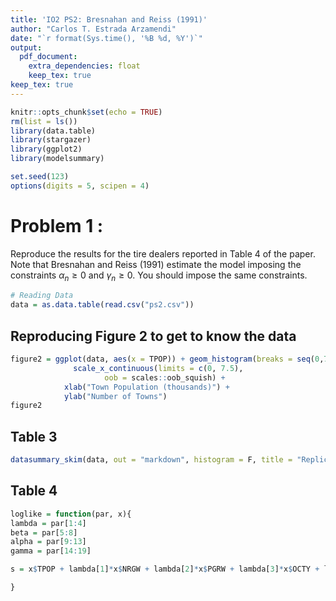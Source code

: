 ---
title: 'IO2 PS2: Bresnahan and Reiss (1991)'
author: "Carlos T. Estrada Arzamendi"
date: "`r format(Sys.time(), '%B %d, %Y')`"
output:
  pdf_document:
    extra_dependencies: float
    keep_tex: true
keep_tex: true
---

```{r setup, include=FALSE}
knitr::opts_chunk$set(echo = TRUE)
rm(list = ls())
library(data.table)
library(stargazer)
library(ggplot2)
library(modelsummary)

set.seed(123)
options(digits = 5, scipen = 4)
```

# Problem 1 : 
Reproduce the results for the tire dealers reported in Table 4 of the paper. Note that
Bresnahan and Reiss (1991) estimate the model imposing the constraints $\alpha_n \geq 0$ and
$\gamma_n \geq 0$. You should impose the same constraints.
```{r data}
# Reading Data
data = as.data.table(read.csv("ps2.csv"))
```

## Reproducing Figure 2 to get to know the data
```{r figure2, out.width = "70%", fig.align = 'center', fig.cap = "Number of towns by town population"}
figure2 = ggplot(data, aes(x = TPOP)) + geom_histogram(breaks = seq(0,7.5, by = 0.5)) +
              scale_x_continuous(limits = c(0, 7.5),
                     oob = scales::oob_squish) +
            xlab("Town Population (thousands)") +
            ylab("Number of Towns") 
figure2
```

## Table 3
```{r}
datasummary_skim(data, out = "markdown", histogram = F, title = "Replication of Table 3")
```

## Table 4
```{r}
loglike = function(par, x){
lambda = par[1:4]
beta = par[5:8]
alpha = par[9:13]
gamma = par[14:19]

s = x$TPOP + lambda[1]*x$NRGW + lambda[2]*x$PGRW + lambda[3]*x$OCTY + lambda[4]*x$OPOP

}
```